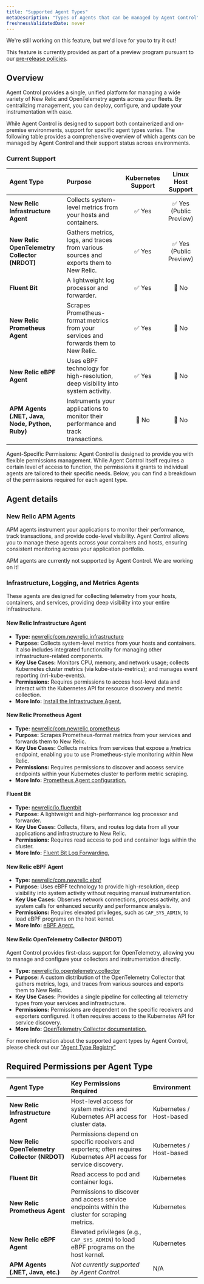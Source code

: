 ```yaml
---
title: "Supported Agent Types"
metaDescription: "Types of Agents that can be managed by Agent Control"
freshnessValidatedDate: never
---
```

<Callout title="preview">
  We're still working on this feature, but we'd love for you to try it out!

  This feature is currently provided as part of a preview program pursuant to our [pre-release policies](/docs/licenses/license-information/referenced-policies/new-relic-pre-release-policy).
</Callout>

## Overview

Agent Control provides a single, unified platform for managing a wide variety of New Relic and OpenTelemetry agents across your fleets. By centralizing management, you can deploy, configure, and update your instrumentation with ease.

While Agent Control is designed to support both containerized and on-premise environments, support for specific agent types varies. The following table provides a comprehensive overview of which agents can be managed by Agent Control and their support status across environments.

### Current Support

| Agent Type | Purpose | Kubernetes Support | Linux Host Support |
| :--- | :--- | :---: | :---: |
| **New Relic Infrastructure Agent** | Collects system-level metrics from your hosts and containers. | ✅ Yes | ✅ Yes (Public Preview) |
| **New Relic OpenTelemetry Collector (NRDOT)** | Gathers metrics, logs, and traces from various sources and exports them to New Relic. | ✅ Yes | ✅ Yes (Public Preview) |
| **Fluent Bit** | A lightweight log processor and forwarder. | ✅ Yes | 🚫 No |
| **New Relic Prometheus Agent** | Scrapes Prometheus-format metrics from your services and forwards them to New Relic. | ✅ Yes | 🚫 No |
| **New Relic eBPF Agent** | Uses eBPF technology for high-resolution, deep visibility into system activity. | ✅ Yes | 🚫 No |
| **APM Agents (.NET, Java, Node, Python, Ruby)** | Instruments your applications to monitor their performance and track transactions. | 🚫 No | 🚫 No |

<Callout variant="important">
Agent-Specific Permissions: Agent Control is designed to provide you with flexible permissions management. While Agent Control itself requires a certain level of access to function, the permissions it grants to individual agents are tailored to their specific needs. Below, you can find a breakdown of the permissions required for each agent type.
</Callout>

## Agent details

### New Relic APM Agents

APM agents instrument your applications to monitor their performance, track transactions, and provide code-level visibility. Agent Control allows you to manage these agents across your containers and hosts, ensuring consistent monitoring across your application portfolio.

<Callout title="warning">
  APM agents are currently not supported by Agent Control. We are working on it!
</Callout>

### Infrastructure, Logging, and Metrics Agents
These agents are designed for collecting telemetry from your hosts, containers, and services, providing deep visibility into your entire infrastructure.

#### New Relic Infrastructure Agent

- **Type:** [newrelic/com.newrelic.infrastructure](https://github.com/newrelic/newrelic-agent-control/tree/main/agent-control/agent-type-registry/newrelic)
- **Purpose:** Collects system-level metrics from your hosts and containers. It also includes integrated functionality for managing other infrastructure-related components.
- **Key Use Cases:** Monitors CPU, memory, and network usage; collects Kubernetes cluster metrics (via kube-state-metrics); and manages event reporting (nri-kube-events).
- **Permissions:** Requires permissions to access host-level data and interact with the Kubernetes API for resource discovery and metric collection.
- **More Info:** [Install the Infrastructure Agent.](/docs/infrastructure/infrastructure-agent/new-relic-guided-install-overview)

#### New Relic Prometheus Agent

- **Type:** [newrelic/com.newrelic.prometheus](https://github.com/newrelic/newrelic-agent-control/tree/main/agent-control/agent-type-registry/newrelic)
- **Purpose:** Scrapes Prometheus-format metrics from your services and forwards them to New Relic.
- **Key Use Cases:** Collects metrics from services that expose a /metrics endpoint, enabling you to use Prometheus-style monitoring within New Relic.
- **Permissions:** Requires permissions to discover and access service endpoints within your Kubernetes cluster to perform metric scraping.
- **More Info:** [Prometheus Agent configuration.](/docs/infrastructure/prometheus-integrations/install-configure-prometheus-agent/install-prometheus-agent/)

#### Fluent Bit

- **Type:** [newrelic/io.fluentbit](https://github.com/newrelic/newrelic-agent-control/tree/main/agent-control/agent-type-registry/newrelic)
- **Purpose:** A lightweight and high-performance log processor and forwarder.
- **Key Use Cases:** Collects, filters, and routes log data from all your applications and infrastructure to New Relic.
- **Permissions:** Requires read access to pod and container logs within the cluster.
- **More Info:** [Fluent Bit Log Forwarding.](/docs/logs/forward-logs/kubernetes-plugin-log-forwarding/)

#### New Relic eBPF Agent
- **Type:** [newrelic/com.newrelic.ebpf](https://github.com/newrelic/newrelic-agent-control/tree/main/agent-control/agent-type-registry/newrelic)
- **Purpose:** Uses eBPF technology to provide high-resolution, deep visibility into system activity without requiring manual instrumentation.
- **Key Use Cases:** Observes network connections, process activity, and system calls for enhanced security and performance analysis.
- **Permissions:** Requires elevated privileges, such as `CAP_SYS_ADMIN`, to load eBPF programs on the host kernel.
- **More Info:** [eBPF Agent.](/docs/ebpf/linux-installation/)

#### New Relic OpenTelemetry Collector (NRDOT)

Agent Control provides first-class support for OpenTelemetry, allowing you to manage and configure your collectors and instrumentation directly.

  - **Type:** [newrelic/io.opentelemetry.collector](https://github.com/newrelic/newrelic-agent-control/tree/main/agent-control/agent-type-registry/newrelic)
  - **Purpose:** A custom distribution of the OpenTelemetry Collector that gathers metrics, logs, and traces from various sources and exports them to New Relic.
  - **Key Use Cases:** Provides a single pipeline for collecting all telemetry types from your services and infrastructure.
  - **Permissions:** Permissions are dependent on the specific receivers and exporters configured. It often requires access to the Kubernetes API for service discovery.
  - **More Info:** [OpenTelemetry Collector documentation.](/docs/opentelemetry/nrdot/nrdot-collector/)

For more information about the supported agent types by Agent Control, please check out our ["Agent Type Registry"](https://github.com/newrelic/newrelic-agent-control/tree/a273d0cca7c3fd6c474ab8056a490e05014faec3/agent-control/agent-type-registry)

## Required Permissions per Agent Type

| Agent Type | Key Permissions Required | Environment |
| :--- | :--- | :--- |
| **New Relic Infrastructure Agent** | Host-level access for system metrics and Kubernetes API access for cluster data. | Kubernetes / Host-based |
| **New Relic OpenTelemetry Collector (NRDOT)** | Permissions depend on specific receivers and exporters; often requires Kubernetes API access for service discovery. | Kubernetes / Host-based |
| **Fluent Bit** | Read access to pod and container logs. | Kubernetes |
| **New Relic Prometheus Agent** | Permissions to discover and access service endpoints within the cluster for scraping metrics. | Kubernetes |
| **New Relic eBPF Agent** | Elevated privileges (e.g., `CAP_SYS_ADMIN`) to load eBPF programs on the host kernel. | Kubernetes |
| **APM Agents (.NET, Java, etc.)** | *Not currently supported by Agent Control.* | N/A |